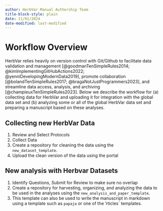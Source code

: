 ```yaml
---
author: HerbVar Manual Authorship Team
title-block-style: plain
date: 11/01/2024
date-modified: last-modified
---
```


# Workflow Overview {#sec-workflow}

HerbVar relies heavily on version control with Git/Github to facilitate data validation and management [@goodmanTenSimpleRules2014; @kimImplementingGitHubActions2022; @yenniDevelopingModernData2019], promote collaboration [@bolandTenSimpleRules2017; @bragaNotJustProgrammers2023], and streamline data access, analysis, and archiving [@champieuxTenSimpleRules2023]. Below we describe the workflow for (a) collecting data for HerbVar and uploading it for integration with the global data set and (b) analyzing some or all of the global HerbVar data set and preparing a manuscript based on these analyses.  


## Collecting new HerbVar Data

1. Review and Select Protocols
2. Collect Data
3. Create a repository for cleaning the data using the `new_dataset_template`.
4. Upload the clean version of the data using the portal

## New analysis with Herbvar Datasets

1. Identify Questions, Submit for Review to make sure no overlap
2. Create a repository for harvesting, organizing, and analyzing the data to be used in the analyses using the `new_analysis_and_paper_template`.
3. This template can also be used to write the manuscript in markdown using a template such as `papaja` or one of the 'rticles` templates.

